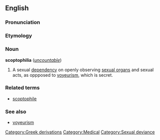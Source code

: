 ==English==

===Pronunciation===
{{substub}}

===Etymology===
{{substub}}

===Noun===
'''scoptophilia''' (''[[uncountable]]'')

# A sexual [[dependency]] on openly observing [[sexual organs]] and sexual acts, as oppposed to [[voyeurism]], which is secret.

===Related terms===
*[[scoptophile]]

===See also===
*[[voyeurism]]

[[Category:Greek derivations]]
[[Category:Medical]]
[[Category:Sexual deviance]]

{{rfd}}